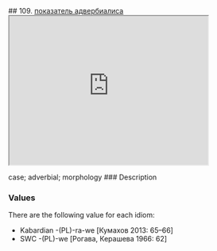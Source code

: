 ## 109. <a href =  'https://agricolamz.github.io/The_Circassian_Isoglosses_Database/109.html'>показатель адвербиалиса</a><div class='box'><iframe src='https://agricolamz.github.io/The_Circassian_Isoglosses_Database/109.html' width = '400px' height = '300px'></iframe></div>case; adverbial; morphology
### Description



### Values
There are the following value for each idiom:

* Kabardian  -(PL)-ra-we [Кумахов 2013: 65--66] 
* SWC  -(PL)-we [Рогава, Керашева 1966: 62] 


